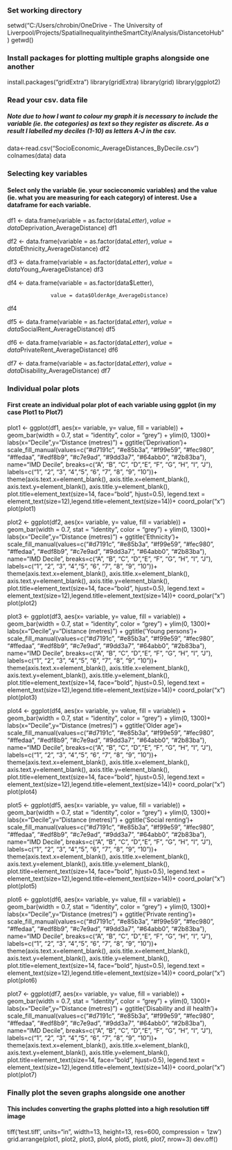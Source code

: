 ### Set working directory
setwd("C:/Users/chrobin/OneDrive - The University of Liverpool/Projects/SpatialInequalityintheSmartCity/Analysis/DistancetoHub")
getwd()

### Install packages for plotting multiple graphs alongside one another
install.packages("gridExtra")
library(gridExtra)
library(grid)
library(ggplot2)

### Read your csv. data file
##### Note due to how I want to colour my graph it is necessary to include the variable (ie. the categories) as text so they register as discrete. As a result I labelled my deciles (1-10) as letters A-J in the csv.
data<-read.csv("SocioEconomic_AverageDistances_ByDecile.csv")
colnames(data)
data

### Selecting key variables
#### Select only the variable (ie. your socieconomic variables) and the value (ie. what you are measuring for each category) of interest. Use a dataframe for each variable.
df1 <- data.frame(variable = as.factor(data$Letter),
                  value = data$Deprivation_AverageDistance)
df1

df2 <- data.frame(variable = as.factor(data$Letter),
                  value = data$Ethnicity_AverageDistance)
df2

df3 <- data.frame(variable = as.factor(data$Letter),
                  value = data$Young_AverageDistance)
df3



df4 <- data.frame(variable = as.factor(data$Letter),

                  value = data$OlderAge_AverageDistance)

df4

df5 <- data.frame(variable = as.factor(data$Letter),
                  value = data$SocialRent_AverageDistance)
df5

df6 <- data.frame(variable = as.factor(data$Letter),
                  value = data$PrivateRent_AverageDistance)
df6

df7 <- data.frame(variable = as.factor(data$Letter),
                  value = data$Disability_AverageDistance)
df7

### Individual polar plots
#### First create an individual polar plot of each variable using ggplot (in my case Plot1 to Plot7)
plot1 <-  ggplot(df1, aes(x= variable, y= value, fill = variable)) +
  geom_bar(width = 0.7, stat = "identity", color = "grey") + 
  ylim(0, 1300)+
  labs(x="Decile",y="Distance (metres)") +
  ggtitle('Deprivation')+
  scale_fill_manual(values=c("#d7191c", "#e85b3a", "#f99e59", "#fec980", "#ffedaa", "#edf8b9", "#c7e9ad", "#9dd3a7", "#64abb0", "#2b83ba"), 
                    name="IMD Decile",
                    breaks=c("A", "B", "C", "D","E", "F", "G", "H", "I", "J"),
                    labels=c("1", "2", "3", "4","5", "6", "7", "8", "9", "10"))+
  theme(axis.text.x=element_blank(), axis.title.x=element_blank(), 
        axis.text.y=element_blank(), axis.title.y=element_blank(),
        plot.title=element_text(size=14, face="bold", hjust=0.5),
        legend.text = element_text(size=12),legend.title=element_text(size=14))+
  coord_polar("x")
plot(plot1)

plot2 <- ggplot(df2, aes(x= variable, y= value, fill = variable)) +
  geom_bar(width = 0.7, stat = "identity", color = "grey") + 
  ylim(0, 1300)+
  labs(x="Decile",y="Distance (metres)") +
  ggtitle('Ethnicity')+
  scale_fill_manual(values=c("#d7191c", "#e85b3a", "#f99e59", "#fec980", "#ffedaa", "#edf8b9", "#c7e9ad", "#9dd3a7", "#64abb0", "#2b83ba"), 
                    name="IMD Decile",
                    breaks=c("A", "B", "C", "D","E", "F", "G", "H", "I", "J"),
                    labels=c("1", "2", "3", "4","5", "6", "7", "8", "9", "10"))+
  theme(axis.text.x=element_blank(), axis.title.x=element_blank(), 
        axis.text.y=element_blank(), axis.title.y=element_blank(),
        plot.title=element_text(size=14, face="bold", hjust=0.5),
        legend.text = element_text(size=12),legend.title=element_text(size=14))+
  coord_polar("x")
plot(plot2)

plot3 <- ggplot(df3, aes(x= variable, y= value, fill = variable)) +
  geom_bar(width = 0.7, stat = "identity", color = "grey") + 
  ylim(0, 1300)+
  labs(x="Decile",y="Distance (metres)") +
  ggtitle('Young persons')+
  scale_fill_manual(values=c("#d7191c", "#e85b3a", "#f99e59", "#fec980", "#ffedaa", "#edf8b9", "#c7e9ad", "#9dd3a7", "#64abb0", "#2b83ba"), 
                    name="IMD Decile",
                    breaks=c("A", "B", "C", "D","E", "F", "G", "H", "I", "J"),
                    labels=c("1", "2", "3", "4","5", "6", "7", "8", "9", "10"))+
  theme(axis.text.x=element_blank(), axis.title.x=element_blank(), 
        axis.text.y=element_blank(), axis.title.y=element_blank(),
        plot.title=element_text(size=14, face="bold", hjust=0.5),
        legend.text = element_text(size=12),legend.title=element_text(size=14))+
  coord_polar("x")
plot(plot3)

plot4 <- ggplot(df4, aes(x= variable, y= value, fill = variable)) +
  geom_bar(width = 0.7, stat = "identity", color = "grey") + 
  ylim(0, 1300)+
  labs(x="Decile",y="Distance (metres)") +
  ggtitle('Older age')+
  scale_fill_manual(values=c("#d7191c", "#e85b3a", "#f99e59", "#fec980", "#ffedaa", "#edf8b9", "#c7e9ad", "#9dd3a7", "#64abb0", "#2b83ba"), 
                    name="IMD Decile",
                    breaks=c("A", "B", "C", "D","E", "F", "G", "H", "I", "J"),
                    labels=c("1", "2", "3", "4","5", "6", "7", "8", "9", "10"))+
  theme(axis.text.x=element_blank(), axis.title.x=element_blank(), 
        axis.text.y=element_blank(), axis.title.y=element_blank(),
        plot.title=element_text(size=14, face="bold", hjust=0.5),
        legend.text = element_text(size=12),legend.title=element_text(size=14))+
  coord_polar("x")
plot(plot4)

plot5 <- ggplot(df5, aes(x= variable, y= value, fill = variable)) +
  geom_bar(width = 0.7, stat = "identity", color = "grey") + 
  ylim(0, 1300)+
  labs(x="Decile",y="Distance (metres)") +
  ggtitle('Social renting')+
  scale_fill_manual(values=c("#d7191c", "#e85b3a", "#f99e59", "#fec980", "#ffedaa", "#edf8b9", "#c7e9ad", "#9dd3a7", "#64abb0", "#2b83ba"), 
                    name="IMD Decile",
                    breaks=c("A", "B", "C", "D","E", "F", "G", "H", "I", "J"),
                    labels=c("1", "2", "3", "4","5", "6", "7", "8", "9", "10"))+
  theme(axis.text.x=element_blank(), axis.title.x=element_blank(), 
        axis.text.y=element_blank(), axis.title.y=element_blank(),
        plot.title=element_text(size=14, face="bold", hjust=0.5),
        legend.text = element_text(size=12),legend.title=element_text(size=14))+
  coord_polar("x")
plot(plot5)

plot6 <- ggplot(df6, aes(x= variable, y= value, fill = variable)) +
  geom_bar(width = 0.7, stat = "identity", color = "grey") +
  ylim(0, 1300)+
  labs(x="Decile",y="Distance (metres)") +
  ggtitle('Private renting')+
  scale_fill_manual(values=c("#d7191c", "#e85b3a", "#f99e59", "#fec980", "#ffedaa", "#edf8b9", "#c7e9ad", "#9dd3a7", "#64abb0", "#2b83ba"), 
                    name="IMD Decile",
                    breaks=c("A", "B", "C", "D","E", "F", "G", "H", "I", "J"),
                    labels=c("1", "2", "3", "4","5", "6", "7", "8", "9", "10"))+
  theme(axis.text.x=element_blank(), axis.title.x=element_blank(), 
        axis.text.y=element_blank(), axis.title.y=element_blank(),
        plot.title=element_text(size=14, face="bold", hjust=0.5),
        legend.text = element_text(size=12),legend.title=element_text(size=14))+
  coord_polar("x")
plot(plot6)

plot7 <- ggplot(df7, aes(x= variable, y= value, fill = variable)) +
  geom_bar(width = 0.7, stat = "identity", color = "grey") +
  ylim(0, 1300)+
  labs(x="Decile",y="Distance (metres)") +
  ggtitle('Disability and ill health')+
  scale_fill_manual(values=c("#d7191c", "#e85b3a", "#f99e59", "#fec980", "#ffedaa", "#edf8b9", "#c7e9ad", "#9dd3a7", "#64abb0", "#2b83ba"), 
                    name="IMD Decile",
                    breaks=c("A", "B", "C", "D","E", "F", "G", "H", "I", "J"),
                    labels=c("1", "2", "3", "4","5", "6", "7", "8", "9", "10"))+
  theme(axis.text.x=element_blank(), axis.title.x=element_blank(), 
        axis.text.y=element_blank(), axis.title.y=element_blank(),
        plot.title=element_text(size=14, face="bold", hjust=0.5),
        legend.text = element_text(size=12),legend.title=element_text(size=14))+
  coord_polar("x")
plot(plot7)

### Finally plot the seven graphs alongside one another
#### This includes converting the graphs plotted into a high resolution tiff image 
tiff('test.tiff', units="in", width=13, height=13, res=600, compression = 'lzw')
grid.arrange(plot1, plot2, plot3, plot4, plot5, plot6, plot7, nrow=3)
dev.off()
